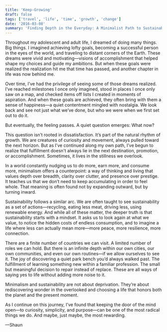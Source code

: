 ```yaml
---
title: 'Keep-Growing'
draft: false
tags: ['travel', 'life', 'time', 'growth', 'change']
date: '2016-03-08'
summary: 'Finding Depth in the Everyday: A Minimalist Path to Sustainable Fulfillment.'
---
```


Throughout my adolescent and adult life, I dreamed of doing many things. Big things. I imagined achieving lofty goals, becoming a successful person in the eyes of the world, and traveling to distant corners of the Earth. These dreams were vivid and motivating—visions of accomplishment that helped shape my choices and guide my ambitions. But when these goals were realized the realization hit me that time has passed, and another chapter in life was now behind me.

Over time, I’ve had the privilege of seeing some of those dreams realized. I’ve reached milestones I once only imagined, stood in places I once only saw on a map, and checked items off lists I created in moments of aspiration. And when these goals are achieved, they often bring with them a sense of happiness—a quiet contentment mingled with nostalgia. We look back and see not just what we’ve done, but who we were when we first set out to do it.

But eventually, the feeling passes. A quiet question emerges: What now?

This question isn’t rooted in dissatisfaction. It’s part of the natural rhythm of growth. We are creatures of curiosity and movement, always pulled toward the next horizon. But as I’ve continued along my own path, I’ve begun to realize that fulfillment doesn't always lie in the next destination, promotion, or accomplishment. Sometimes, it lives in the stillness we overlook.

In a world constantly nudging us to do more, earn more, and consume more, minimalism offers a counterpoint: a way of thinking and living that values depth over breadth, clarity over clutter, and presence over prestige. It teaches us that we don’t need to keep accumulating in order to feel whole. That meaning is often found not by expanding outward, but by turning inward.

Sustainability follows a similar arc. We are often taught to see sustainability as a set of actions—recycling, eating less meat, driving less, using renewable energy. And while all of these matter, the deeper truth is that sustainability starts with a mindset. It asks us to look again at what we value, to notice the hidden costs of endless consumption, and to imagine a life where less can actually mean more—more peace, more resilience, more connection.

There are a finite number of countries we can visit. A limited number of roles we can hold. But there is an infinite depth within our own cities, our own communities, and even our own routines—if we allow ourselves to see it. The joy of discovering a quiet park bench you’d always walked past. The fulfillment of learning something new within a familiar profession. The small but meaningful decision to repair instead of replace. These are all ways of saying yes to life without adding more noise to it.

Minimalism and sustainability are not about deprivation. They’re about rediscovering wonder in the overlooked and choosing a life that honors both the planet and the present moment.

As I continue on this journey, I’ve found that keeping the door of the mind open—to curiosity, simplicity, and purpose—can be one of the most radical things we do. And maybe, just maybe, the most rewarding.

—Shaun
